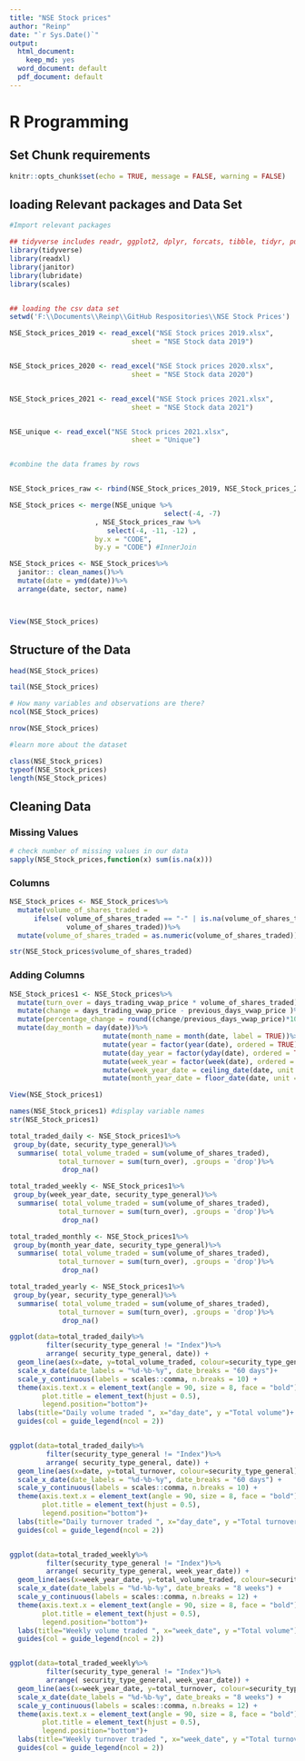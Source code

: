 ```yaml
---
title: "NSE Stock prices"
author: "Reinp"
date: "`r Sys.Date()`"
output:
  html_document: 
    keep_md: yes
  word_document: default
  pdf_document: default
---
```


# R Programming

## Set Chunk requirements

```r
knitr::opts_chunk$set(echo = TRUE, message = FALSE, warning = FALSE)

```

## loading Relevant packages and Data Set

```r
#Import relevant packages

## tidyverse includes readr, ggplot2, dplyr, forcats, tibble, tidyr, purrr, stringr
library(tidyverse) 
library(readxl)
library(janitor)
library(lubridate)
library(scales)


## loading the csv data set
setwd('F:\\Documents\\Reinp\\GitHub Respositories\\NSE Stock Prices')

NSE_Stock_prices_2019 <- read_excel("NSE Stock prices 2019.xlsx",
                              sheet = "NSE Stock data 2019")


NSE_Stock_prices_2020 <- read_excel("NSE Stock prices 2020.xlsx",
                              sheet = "NSE Stock data 2020")


NSE_Stock_prices_2021 <- read_excel("NSE Stock prices 2021.xlsx",
                              sheet = "NSE Stock data 2021")


NSE_unique <- read_excel("NSE Stock prices 2021.xlsx",
                              sheet = "Unique")


#combine the data frames by rows


NSE_Stock_prices_raw <- rbind(NSE_Stock_prices_2019, NSE_Stock_prices_2020, NSE_Stock_prices_2021)


```


```r

NSE_Stock_prices <- merge(NSE_unique %>%
                                      select(-4, -7)
                     , NSE_Stock_prices_raw %>%
                        select(-4, -11, -12) ,
                     by.x = "CODE", 
                     by.y = "CODE") #InnerJoin

NSE_Stock_prices <- NSE_Stock_prices%>%
  janitor:: clean_names()%>%
  mutate(date = ymd(date))%>%
  arrange(date, sector, name)



View(NSE_Stock_prices)

```


## Structure of the Data

```r

head(NSE_Stock_prices)

tail(NSE_Stock_prices)

# How many variables and observations are there?
ncol(NSE_Stock_prices)

nrow(NSE_Stock_prices)

#learn more about the dataset

class(NSE_Stock_prices)
typeof(NSE_Stock_prices) 
length(NSE_Stock_prices)

```

## Cleaning Data 

### Missing Values

```r
# check number of missing values in our data
sapply(NSE_Stock_prices,function(x) sum(is.na(x)))

```

### Columns

```r

NSE_Stock_prices <- NSE_Stock_prices%>% 
  mutate(volume_of_shares_traded = 
      ifelse( volume_of_shares_traded == "-" | is.na(volume_of_shares_traded),"0",
              volume_of_shares_traded))%>%
  mutate(volume_of_shares_traded = as.numeric(volume_of_shares_traded))

str(NSE_Stock_prices$volume_of_shares_traded)

```

### Adding Columns

```r

NSE_Stock_prices1 <- NSE_Stock_prices%>%
  mutate(turn_over = days_trading_vwap_price * volume_of_shares_traded)%>%
  mutate(change = days_trading_vwap_price - previous_days_vwap_price )%>%
  mutate(percentage_change = round((change/previous_days_vwap_price)*100,3) )%>%
  mutate(day_month = day(date))%>%
                       mutate(month_name = month(date, label = TRUE))%>%
                       mutate(year = factor(year(date), ordered = TRUE))%>%
                       mutate(day_year = factor(yday(date), ordered = TRUE))%>% #day of year
                       mutate(week_year = factor(week(date), ordered = TRUE))%>% #week of year
                       mutate(week_year_date = ceiling_date(date, unit = "week"))%>% 
                       mutate(month_year_date = floor_date(date, unit = "month"))

View(NSE_Stock_prices1)

names(NSE_Stock_prices1) #display variable names  
str(NSE_Stock_prices1)
```


```r

total_traded_daily <- NSE_Stock_prices1%>%
 group_by(date, security_type_general)%>%
  summarise( total_volume_traded = sum(volume_of_shares_traded),
            total_turnover = sum(turn_over), .groups = 'drop')%>%
             drop_na()

total_traded_weekly <- NSE_Stock_prices1%>%
 group_by(week_year_date, security_type_general)%>%
  summarise( total_volume_traded = sum(volume_of_shares_traded),
            total_turnover = sum(turn_over), .groups = 'drop')%>%
             drop_na()

total_traded_monthly <- NSE_Stock_prices1%>%
 group_by(month_year_date, security_type_general)%>%
  summarise( total_volume_traded = sum(volume_of_shares_traded),
            total_turnover = sum(turn_over), .groups = 'drop')%>%
             drop_na()

total_traded_yearly <- NSE_Stock_prices1%>%
 group_by(year, security_type_general)%>%
  summarise( total_volume_traded = sum(volume_of_shares_traded),
            total_turnover = sum(turn_over), .groups = 'drop')%>%
             drop_na()

```


```r


ggplot(data=total_traded_daily%>%
         filter(security_type_general != "Index")%>%
         arrange( security_type_general, date)) +
  geom_line(aes(x=date, y=total_volume_traded, colour=security_type_general))+
  scale_x_date(date_labels = "%d-%b-%y", date_breaks = "60 days")+ 
  scale_y_continuous(labels = scales::comma, n.breaks = 10) +
  theme(axis.text.x = element_text(angle = 90, size = 8, face = "bold"),
        plot.title = element_text(hjust = 0.5),
        legend.position="bottom")+
  labs(title="Daily volume traded ", x="day_date", y ="Total volume")+
  guides(col = guide_legend(ncol = 2))


ggplot(data=total_traded_daily%>%
         filter(security_type_general != "Index")%>%
         arrange( security_type_general, date)) +
  geom_line(aes(x=date, y=total_turnover, colour=security_type_general))+
  scale_x_date(date_labels = "%d-%b-%y", date_breaks = "60 days") +
  scale_y_continuous(labels = scales::comma, n.breaks = 10) +
  theme(axis.text.x = element_text(angle = 90, size = 8, face = "bold"),
        plot.title = element_text(hjust = 0.5),
        legend.position="bottom")+
  labs(title="Daily turnover traded ", x="day_date", y ="Total turnover (KES)")+
  guides(col = guide_legend(ncol = 2))


ggplot(data=total_traded_weekly%>% 
         filter(security_type_general != "Index")%>%
         arrange( security_type_general, week_year_date)) +
  geom_line(aes(x=week_year_date, y=total_volume_traded, colour=security_type_general))+
  scale_x_date(date_labels = "%d-%b-%y", date_breaks = "8 weeks") +
  scale_y_continuous(labels = scales::comma, n.breaks = 12) +
  theme(axis.text.x = element_text(angle = 90, size = 8, face = "bold"),
        plot.title = element_text(hjust = 0.5),
        legend.position="bottom")+
  labs(title="Weekly volume traded ", x="week_date", y ="Total volume")+
  guides(col = guide_legend(ncol = 2))


ggplot(data=total_traded_weekly%>% 
         filter(security_type_general != "Index")%>%
         arrange( security_type_general, week_year_date)) +
  geom_line(aes(x=week_year_date, y=total_turnover, colour=security_type_general))+
  scale_x_date(date_labels = "%d-%b-%y", date_breaks = "8 weeks") +
  scale_y_continuous(labels = scales::comma, n.breaks = 12) +
  theme(axis.text.x = element_text(angle = 90, size = 8, face = "bold"),
        plot.title = element_text(hjust = 0.5),
        legend.position="bottom")+
  labs(title="Weekly turnover traded ", x="week_date", y ="Total turnover (KES)")+
  guides(col = guide_legend(ncol = 2))

```




